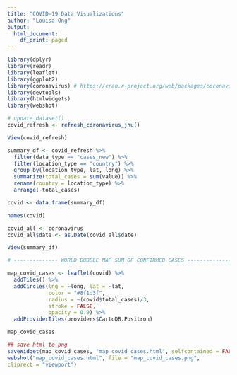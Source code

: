 ---
title: "COVID-19 Data Visualizations"
author: "Louisa Ong"
output:
  html_document:
    df_print: paged
---



```{r}

library(dplyr)
library(readr)
library(leaflet)
library(ggplot2)
library(coronavirus) # https://cran.r-project.org/web/packages/coronavirus/coronavirus.pdf
library(devtools)
library(htmlwidgets)
library(webshot)

# update_dataset()
covid_refresh <- refresh_coronavirus_jhu()
```


```{r}
View(covid_refresh)

summary_df <- covid_refresh %>% 
  filter(data_type == "cases_new") %>%
  filter(location_type == "country") %>%
  group_by(location_type, lat, long) %>%
  summarize(total_cases = sum(value)) %>% 
  rename(country = location_type) %>%
  arrange(-total_cases)

covid <- data.frame(summary_df)

names(covid)

covid_all <- coronavirus
covid_all$date <- as.Date(covid_all$date)

View(summary_df)

```

```{r}
# -------------- WORLD BUBBLE MAP SUM OF CONFIRMED CASES ------------------ # 

map_covid_cases <- leaflet(covid) %>% 
  addTiles() %>% 
  addCircles(lng = ~long, lat = ~lat,
             color = "#8f1d3f",
             radius = ~(covid$total_cases)/3,
             stroke = FALSE, 
             opacity = 0.9) %>% 
  addProviderTiles(providers$CartoDB.Positron)

map_covid_cases
```


```{r}
## save html to png
saveWidget(map_covid_cases, "map_covid_cases.html", selfcontained = FALSE)
webshot("map_covid_cases.html", file = "map_covid_cases.png",
cliprect = "viewport")

```

